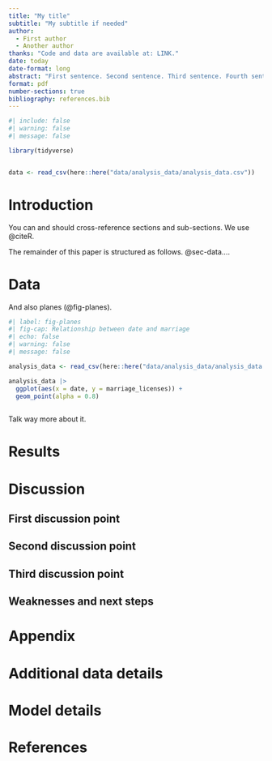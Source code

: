 ```yaml
---
title: "My title"
subtitle: "My subtitle if needed"
author: 
  - First author
  - Another author
thanks: "Code and data are available at: LINK."
date: today
date-format: long
abstract: "First sentence. Second sentence. Third sentence. Fourth sentence."
format: pdf
number-sections: true
bibliography: references.bib
---
```


```r
#| include: false
#| warning: false
#| message: false

library(tidyverse)


data <- read_csv(here::here("data/analysis_data/analysis_data.csv"))
```


# Introduction

You can and should cross-reference sections and sub-sections. We use @citeR.

The remainder of this paper is structured as follows. @sec-data....



# Data {#sec-data}


And also planes (@fig-planes).

```r
#| label: fig-planes
#| fig-cap: Relationship between date and marriage
#| echo: false
#| warning: false
#| message: false

analysis_data <- read_csv(here::here("data/analysis_data/analysis_data.csv"))

analysis_data |> 
  ggplot(aes(x = date, y = marriage_licenses)) +
  geom_point(alpha = 0.8)
  
```

Talk way more about it. 


# Results


# Discussion

## First discussion point {#sec-first-point}

## Second discussion point

## Third discussion point

## Weaknesses and next steps

\newpage

\appendix

# Appendix {-}


# Additional data details

# Model details {#sec-model-details}



\newpage


# References


